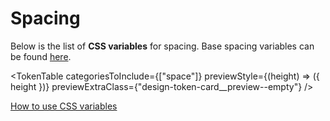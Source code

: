 
<Meta title="Design Tokens/Spacing" />

# Spacing 

Below is the list of **CSS variables** for spacing. Base spacing variables can be found [here](?path=/docs/design-tokens-global--docs#spacing).

<TokenTable
  categoriesToInclude={["space"]}
  previewStyle={(height) => ({ height })}
  previewExtraClass={"design-token-card__preview--empty"}
/>

[How to use CSS variables](?path=/docs/design-tokens-global--docs#how-to-use-css-variables)